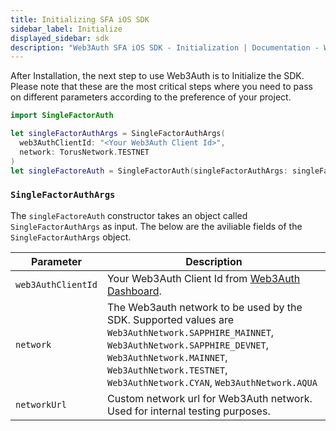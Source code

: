 ```yaml
---
title: Initializing SFA iOS SDK
sidebar_label: Initialize
displayed_sidebar: sdk
description: "Web3Auth SFA iOS SDK - Initialization | Documentation - Web3Auth"
---
```


After Installation, the next step to use Web3Auth is to Initialize the SDK. Please note that these
are the most critical steps where you need to pass on different parameters according to the
preference of your project.

```swift
import SingleFactorAuth

let singleFactorAuthArgs = SingleFactorAuthArgs(
  web3AuthClientId: "<Your Web3Auth Client Id>",
  network: TorusNetwork.TESTNET
)
let singleFactoreAuth = SingleFactorAuth(singleFactorAuthArgs: singleFactorAuthArgs)
```

### `SingleFactorAuthArgs`

The `singleFactoreAuth` constructor takes an object called `SingleFactorAuthArgs` as input. The
below are the aviliable fields of the `SingleFactorAuthArgs` object.

| Parameter          | Description                                                                                                                                                                                                                                  |
| ------------------ | -------------------------------------------------------------------------------------------------------------------------------------------------------------------------------------------------------------------------------------------- |
| `web3AuthClientId` | Your Web3Auth Client Id from [Web3Auth Dashboard](https://dashboard.web3auth.io/).                                                                                                                                                           |
| `network`          | The Web3auth network to be used by the SDK. Supported values are `Web3AuthNetwork.SAPPHIRE_MAINNET`, `Web3AuthNetwork.SAPPHIRE_DEVNET`, `Web3AuthNetwork.MAINNET`, `Web3AuthNetwork.TESTNET`, `Web3AuthNetwork.CYAN`, `Web3AuthNetwork.AQUA` |
| `networkUrl`       | Custom network url for Web3Auth network. Used for internal testing purposes.                                                                                                                                                                 |

